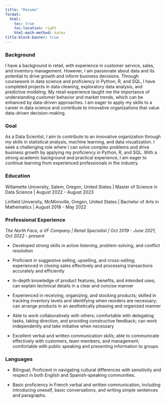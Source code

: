 ```yaml
---
title: "Resume"
format:
  html:
    toc: true
    toc-location: right
    html-math-method: katex
title-block-banner: true
---
```


<div class="download-buttons" style="text-align: center;">
  <style>
    .download-buttons a.button {
      display: inline-block;
      padding-right: 10px;
      padding-left: 35px;
      padding-top: 10px;
      padding-bottom: 10px;
      margin-right: 25px;
      background-color: #343a40;
      color: #fff;
      text-decoration: none;
      border-radius: 15px;
      position: relative;
    }

    .download-buttons a.button:last-child {
      margin-right: 0;
    }

    .download-buttons a.button:hover {
      background-color: #55595c;
    }

    .download-buttons a.button:after {
      content: "\2193";
      font-size: 20px;
      position: absolute;
      top: 50%;
      left: 12px; /* Added margin from the text */
      transform: translateY(-50%);
      border-bottom: 2px solid #fff;
      padding: 1px; /* Padding for the mini border block */
    }
  </style>

  <script>
    function createDynamicButton(href, text) {
      var button = document.createElement("a");
      button.href = href;
      button.className = "button";
      button.appendChild(document.createTextNode(text));
      return button;
    }

    var downloadButtonsDiv = document.querySelector(".download-buttons");

    var documentButton = createDynamicButton(
      "https://github.com/bcervantesalvarez/Portfolio/blob/main/Brian%20Cervantes%20Alvarez%20-%20Resume.pdf",
      "Download Resume"
    );
    downloadButtonsDiv.appendChild(documentButton);

  </script>
</div>

### Background

I have a background in retail, with experience in customer service, sales, and inventory management. However, I am passionate about data and its potential to drive growth and inform business decisions. Through coursework in data science and proficiency in Python, R, and SQL, I have completed projects in data cleaning, exploratory data analysis, and predictive modeling. My retail experience taught me the importance of understanding customer behavior and market trends, which can be enhanced by data-driven approaches. I am eager to apply my skills to a career in data science and contribute to innovative organizations that value data-driven decision-making.

### Goal

As a Data Scientist, I aim to contribute to an innovative organization through my skills in statistical analysis, machine learning, and data visualization. I seek a challenging role where I can solve complex problems and drive business growth by applying my proficiency in Python, R, and SQL. With a strong academic background and practical experience, I am eager to continue learning from experienced professionals in the industry.

### Education

Willamette University, Salem, Oregon, United States \| Master of Science in Data Science \| August 2022 - August 2023

Linfield University, McMinnville, Oregon, United States \| Bachelor of Arts in Mathematics \| August 2018 - May 2022

### Professional Experience

*The North Face, a VF Company \| Retail Specialist \| Oct 2019 - June 2021, Oct 2022 - present*

-   Developed strong skills in active listening, problem-solving, and conflict resolution

-   Proficient in suggestive selling, upselling, and cross-selling; experienced in closing sales effectively and processing transactions accurately and efficiently

-   In-depth knowledge of product features, benefits, and intended uses; can explain technical details in a clear and concise manner

-   Experienced in receiving, organizing, and stocking products; skilled in tracking inventory levels and identifying when reorders are necessary; can arrange products in an aesthetically pleasing and organized manner

-   Able to work collaboratively with others; comfortable with delegating tasks, taking direction, and providing constructive feedback; can work independently and take initiative when necessary

-   Excellent verbal and written communication skills; able to communicate effectively with customers, team members, and management; comfortable with public speaking and presenting information to groups

### Languages

-   Bilingual; Proficient in navigating cultural differences with sensitivity and respect in both English and Spanish-speaking communities.

-   Basic proficiency in French verbal and written communication, including introducing oneself, basic conversations, and writing simple sentences and paragraphs.
